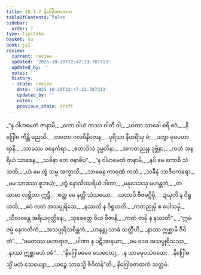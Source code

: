 ```yaml
---
title: 10.1.7 နိဂြေါဓဇာတက
tableOfContents: false
sidebar:
  order: 7
type: tipitaka
basket: su
book: ja1
review:
  current: review
  updated: '2025-10-20T22:47:23.787313'
  updated_by: ''
  notes: ''
  history:
  - state: review
    date: '2025-10-20T22:47:23.787313'
    updated_by: ''
    notes: ''
    previous_state: draft
---
```



<DynamicBreadcrumb />


<ReviewStatus review={frontmatter.review} showDetails={true} />

<HypothesisAnnotation frontmatter={frontmatter} />

<Division number="72" book="ja1" e="ch" v="22" p="211">

<Paragraph number="1986" type="verses" book="ja1">
_“န ဝါဟမေတံ ဇာနာမိ,_  
_ကော ဝါယံ ကဿ ဝါတိ ဝါ;_  
_ယထာ သာခေါ စရိ ဧဝံ,_  
_နိဂြေါဓ ကိန္တိ မညသိ._  

</Paragraph>

</Division>
<Division number="73" book="ja1" e="ch" v="22" p="211">

<Paragraph number="1987" type="verses" book="ja1">
_တတော ဂလဝိနီတေန,_  
_ပုရိသာ နီဟရိံသု မံ;_  
_ဒတွာ မုခပဟာရာနိ,_  
_သာခဿ ဝစနင်္ကရာ._  

</Paragraph>

</Division>
<Division number="74" book="ja1" e="ch" v="22" p="211">

<Paragraph number="1988" type="verses" book="ja1">
_ဧတာဒိသံ ဒုမ္မတိနာ,_  
_အကတညုန ဒုဗ္ဘိနာ;_  
_ကတံ အနရိယံ သာခေန,_  
_သခိနာ တေ ဇနာဓိပ”._  

</Paragraph>

</Division>
<Division number="75" book="ja1" e="ch" v="22" p="211">

<Paragraph number="1989" type="verses" book="ja1">
_“န ဝါဟမေတံ ဇာနာမိ,_  
_နပိ မေ ကောစိ သံသတိ;_  
_ယံ မေ တွံ သမ္မ အက္ခာသိ,_  
_သာခေန ကာရဏံ ကတံ._  

</Paragraph>

</Division>
<Division number="76" book="ja1" e="ch" v="22" p="211">

<Paragraph number="1990" type="verses" book="ja1">
_သခီနံ သာဇီဝကရော,_  
_မမ သာခဿ စူဘယံ;_  
_တွံ နောသိဿရိယံ ဒါတာ,_  
_မနုဿေသု မဟန္တတံ;_  
_တယာမာ လဗ္ဘိတာ ဣဒ္ဓီ,_  
_ဧတ္ထ မေ နတ္ထိ သံသယော._  

</Paragraph>

</Division>
<Division number="77" book="ja1" e="ch" v="22" p="211">

<Paragraph number="1991" type="verses" book="ja1">
_ယထာပိ ဗီဇမဂ္ဂိမှိ,_  
_ဍယှတိ န ဝိရူဟတိ;_  
_ဧဝံ ကတံ အသပ္ပုရိသေ,_  
_နဿတိ န ဝိရူဟတိ._  

</Paragraph>

</Division>
<Division number="78" book="ja1" e="ch" v="22" p="211">

<Paragraph number="1992" type="verses" book="ja1">
_ကတညုမှိ စ ပေါသမှိ,_  
_သီလဝန္တေ အရိယဝုတ္တိနေ;_  
_သုခေတ္တေ ဝိယ ဗီဇာနိ,_  
_ကတံ တမှိ န နဿတိ”._  

</Paragraph>

</Division>
<Division number="79" book="ja1" e="ch" v="22" p="211">

<Paragraph number="1993" type="verses" book="ja1">
_“ဣမံ ဇမ္မံ နေကတိကံ,_  
_အသပ္ပုရိသစိန္တကံ;_  
_ဟနန္တု သာခံ သတ္တီဟိ,_  
_နာဿ ဣစ္ဆာမိ ဇီဝိတံ”._  

</Paragraph>

</Division>
<Division number="80" book="ja1" e="ch" v="22" p="212">

<Paragraph number="1994" type="verses" book="ja1">
_“ခမတဿ မဟာရာဇ,_  
_ပါဏာ န ပဋိအာနယာ;_  
_ခမ ဒေဝ အသပ္ပုရိသဿ,_  
_နာဿ ဣစ္ဆာမဟံ ဝဓံ”._  

</Paragraph>

</Division>
<Division number="81" book="ja1" e="ch" v="22" p="212">

<Paragraph number="1995" type="verses" book="ja1">
_“နိဂြေါဓမေဝ သေဝေယျ,_  
_န သာခမုပသံဝသေ;_  
_နိဂြေါဓသ္မိံ မတံ သေယျော,_  
_ယဉ္စေ သာခသ္မိ ဇီဝိတန်”တိ._  


</Paragraph>
</Division>

<Paragraph number="1996" type="center" book="ja1">
နိဂြေါဓဇာတကံ သတ္တမံ.
</Paragraph>